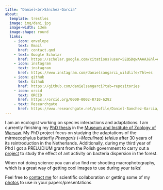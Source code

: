 ```yaml
---
title: "Daniel<br>Sánchez-García"
about:
  template: trestles
  image: img/dani.jpg
  image-width: 13em
  image-shape: round
  links:
    - icon: envelope
      text: Email
      href: contact.qmd
    - text: Google Scholar
      href: https://scholar.google.com/citations?user=5EQSDqwAAAAJ&hl=es
    - icon: instagram
      text: instagram
      href: https://www.instagram.com/danielsangarci_wildlife/?hl=es
    - icon: github
      text: Github
      href: https://github.com/danielsangarci?tab=repositories
    - icon: orcid
      text: ORCID
      href: https://orcid.org/0000-0002-0710-6292
    - text: Researchgate
      href: https://www.researchgate.net/profile/Daniel-Sanchez-Garcia/research
---
```


I am an ecologist working on species interactions and adaptations. I am currently finishing my [PhD thesis](projects/phd-thesis/phd-thesis.qmd) in the [Museum and Institute of Zoology of Warsaw](https://miiz.waw.pl/en/2-uncategorised?type=926). My PhD project focus on studying the adaptations of the mirmecophylus butterfly *Phengaris* (=*Maculinea*) *teleius* after 30 years of its reintroduction in the Netherlands. Additionally, during my third year of Phd I got a PRELUDIUM grant from the Polish government to carry out a [project](projects/ant-plant-bacteria/ant-plant-bacteria.qmd) to study the effect of ant activity on bacteria dispersion in the forest.

When not doing science you can also find me shooting macrophotography, which is a great way of getting cool images to use during your talks!

Feel free to [contact me](contact.qmd) for scientific collaboration or getting some of my [photos](https://www.instagram.com/danielsangarci_wildlife/?hl=es) to use in your papers/presentations.
